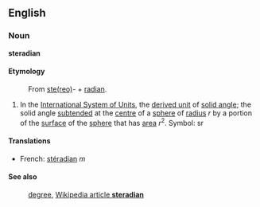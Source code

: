 ==English==
===Noun===
'''steradian'''

====Etymology====
:From [[stereo|ste(reo)]]- + [[radian]].

#In the [[International System of Units]], the [[derived unit]] of [[solid angle]]; the solid angle [[subtended]] at the [[centre]] of a [[sphere]] of [[radius]] ''r'' by a portion of the [[surface]] of the [[sphere]] that has [[area]] ''r''<sup>2</sup>.  Symbol: sr

====Translations====

*French: [[stéradian]] ''m''

====See also====
:[[degree]], [[en:steradian|Wikipedia article '''steradian''']]